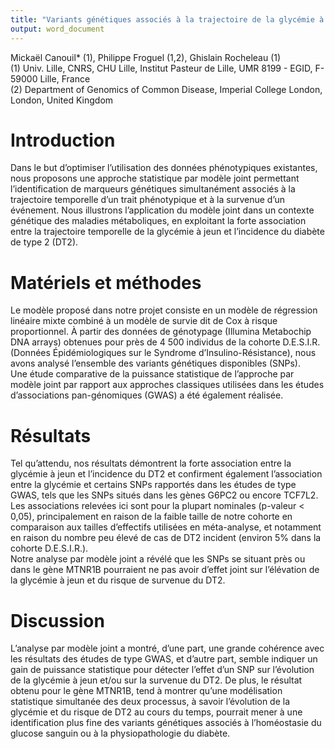 ```yaml
---
title: "Variants génétiques associés à la trajectoire de la glycémie à jeun et à l’incidence du diabète de type 2 : Une approche par modèle joint"
output: word_document
---
```



Mickaël Canouil* (1), Philippe Froguel (1,2), Ghislain Rocheleau (1)  
(1) Univ. Lille, CNRS, CHU Lille, Institut Pasteur de Lille, UMR 8199 - EGID, F-59000 Lille, France  
(2) Department of Genomics of Common Disease, Imperial College London, London, United Kingdom


# Introduction

Dans le but d’optimiser l’utilisation des données phénotypiques existantes, nous proposons une approche statistique par modèle joint permettant l’identification de marqueurs génétiques simultanément associés à la trajectoire temporelle d’un trait phénotypique et à la survenue d’un événement. Nous illustrons l’application du modèle joint dans un contexte génétique des maladies métaboliques, en exploitant la forte association entre la trajectoire temporelle de la glycémie à jeun et l’incidence du diabète de type 2 (DT2).


# Matériels et méthodes

Le modèle proposé dans notre projet consiste en un modèle de régression linéaire mixte combiné à un modèle de survie dit de Cox à risque proportionnel. À partir des données de génotypage (Illumina Metabochip DNA arrays) obtenues pour près de 4 500 individus de la cohorte D.E.S.I.R. (Données Épidémiologiques sur le Syndrome d’Insulino-Résistance), nous avons analysé l’ensemble des variants génétiques disponibles (SNPs).  
Une étude comparative de la puissance statistique de l’approche par modèle joint par rapport aux approches classiques utilisées dans les études d’associations pan-génomiques (GWAS) a été également réalisée.


# Résultats

Tel qu’attendu, nos résultats démontrent la forte association entre la glycémie à jeun et l’incidence du DT2 et confirment également l’association entre la glycémie et certains SNPs rapportés dans les études de type GWAS, tels que les SNPs situés dans les gènes G6PC2 ou encore TCF7L2. Les associations relevées ici sont pour la plupart nominales (p-valeur < 0,05), principalement en raison de la faible taille de notre cohorte en comparaison aux tailles d’effectifs utilisées en méta-analyse, et notamment en raison du nombre peu élevé de cas de DT2 incident (environ 5% dans la cohorte D.E.S.I.R.).  
Notre analyse par modèle joint a révélé que les SNPs se situant près ou dans le gène MTNR1B pourraient ne pas avoir d’effet joint sur l’élévation de la glycémie à jeun et du risque de survenue du DT2.

# Discussion 

L’analyse par modèle joint a montré, d’une part, une grande cohérence avec les résultats des études de type GWAS, et d’autre part, semble indiquer un gain de puissance statistique pour détecter l’effet d’un SNP sur l’évolution de la glycémie à jeun et/ou sur la survenue du DT2. De plus, le résultat obtenu pour le gène MTNR1B, tend à montrer qu’une modélisation statistique simultanée des deux processus, à savoir l’évolution de la glycémie et du risque de DT2 au cours du temps, pourrait mener à une identification plus fine des variants génétiques associés à l’homéostasie du glucose sanguin ou à la physiopathologie du diabète.

